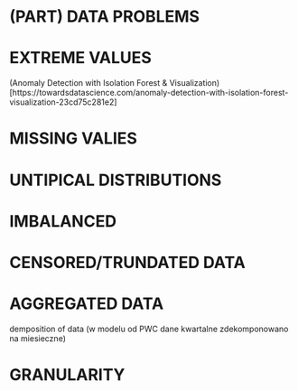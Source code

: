# (PART) <lfg>DATA PROBLEMS</lfg> {-}


# EXTREME VALUES

(Anomaly Detection with Isolation Forest & Visualization)[https://towardsdatascience.com/anomaly-detection-with-isolation-forest-visualization-23cd75c281e2]


# MISSING VALIES


# UNTIPICAL DISTRIBUTIONS


# IMBALANCED


# CENSORED/TRUNDATED DATA


# AGGREGATED DATA

demposition of data (w modelu od PWC dane kwartalne zdekomponowano na miesieczne)

# GRANULARITY


